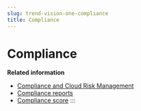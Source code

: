 ```yaml
---
slug: trend-vision-one-compliance
title: Compliance
---
```

# Compliance

**Related information**

- [Compliance and Cloud Risk Management](compliance-in-cloud-posture.mdx)
- [Compliance reports](compliance-reports.mdx)
- [Compliance score](compliance-score.mdx)
:::

